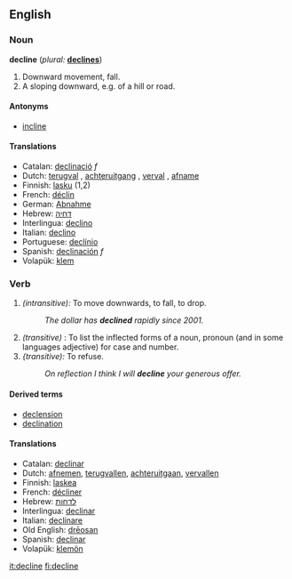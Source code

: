==English==

===Noun===
'''decline'''  (''plural:'' '''[[declines]]''')
# Downward movement, fall.
# A sloping downward, e.g. of a hill or road.

====Antonyms====
*[[incline]]

====Translations====
* Catalan: [[declinació]] ''f''
* Dutch: [[terugval]] {{m}}, [[achteruitgang]] {{m}}, [[verval]] {{n}}, [[afname]] {{f}}
* Finnish: [[lasku]] (1,2)
* French: [[déclin]]
* German: [[Abnahme]] 
* Hebrew: [[דחיה]] {{f}}
* Interlingua: [[declino]] 
* Italian: [[declino]] 
* Portuguese: [[declínio]] 
* Spanish: [[declinación]] ''f''
* Volapük: [[klem]]

===Verb===
{{conj|decline|declines|declined|declined|declining}}
# ''(intransitive):'' To move downwards, to fall, to drop.
#: ''The dollar has '''declined''' rapidly since 2001.''
# ''(transitive)'' {{grammar}}: To list the inflected forms of a noun, pronoun (and in some languages adjective) for case and number.
# ''{transitive):'' To refuse.
#: ''On reflection I think I will '''decline''' your generous offer.''

====Derived terms====
*[[declension]]
*[[declination]]

====Translations====
* Catalan: [[declinar]]
* Dutch: [[afnemen]], [[terugvallen]], [[achteruitgaan]], [[vervallen]]
* Finnish: [[laskea]]
* French: [[décliner]] 
* Hebrew: [[לדחות]]
* Interlingua: [[declinar]] 
* Italian: [[declinare]] 
* Old English: [[dreosan|drēosan]]
* Spanish: [[declinar]]
* Volapük: [[klemön]]

[[it:decline]]
[[fi:decline]]